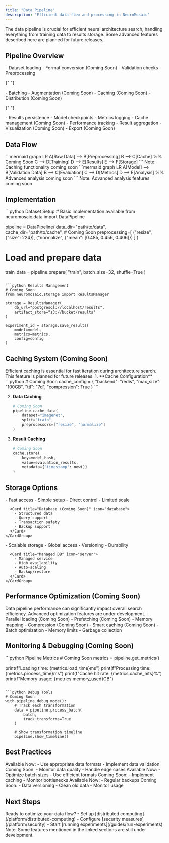 ```yaml
---
title: "Data Pipeline"
description: "Efficient data flow and processing in NeuroMosaic"
---
```


<Note>
  The data pipeline is crucial for efficient neural architecture search,
  handling everything from training data to results storage. Some advanced
  features described here are planned for future releases.
</Note>

## Pipeline Overview

<CardGroup cols={2}>
  <Card title="Data Ingestion" icon="database">
    - Dataset loading
    - Format conversion (Coming Soon)
    - Validation checks
    - Preprocessing
  </Card>

{" "}

<Card title="Processing" icon="gears">
  - Batching - Augmentation (Coming Soon) - Caching (Coming Soon) - Distribution
  (Coming Soon)
</Card>

{" "}

<Card title="Storage" icon="hard-drive">
  - Results persistence - Model checkpoints - Metrics logging - Cache management
  (Coming Soon)
</Card>

  <Card title="Analysis" icon="chart-line">
    - Performance tracking
    - Result aggregation
    - Visualization (Coming Soon)
    - Export (Coming Soon)
  </Card>
</CardGroup>

## Data Flow

<Accordion title="Training Pipeline">
  ```mermaid graph LR A[Raw Data] --> B[Preprocessing] B --> C[Cache] %% Coming
  Soon C --> D[Training] D --> E[Results] E --> F[Storage] ``` Note: Caching
  functionality coming soon
</Accordion>

<Accordion title="Evaluation Pipeline">
  ```mermaid graph LR A[Model] --> B[Validation Data] B --> C[Evaluation] C -->
  D[Metrics] D --> E[Analysis] %% Advanced analysis coming soon ``` Note:
  Advanced analysis features coming soon
</Accordion>

## Implementation

<CodeGroup>
```python Dataset Setup
# Basic implementation available
from neuromosaic.data import DataPipeline

pipeline = DataPipeline(
data_dir="path/to/data",
cache_dir="path/to/cache", # Coming Soon
preprocessing=[
("resize", {"size": 224}),
("normalize", {"mean": [0.485, 0.456, 0.406]})
]
)

# Load and prepare data

train_data = pipeline.prepare(
"train",
batch_size=32,
shuffle=True
)

````

```python Results Management
# Coming Soon
from neuromosaic.storage import ResultsManager

storage = ResultsManager(
    db_url="postgresql://localhost/results",
    artifact_store="s3://bucket/results"
)

experiment_id = storage.save_results(
    model=model,
    metrics=metrics,
    config=config
)
````

</CodeGroup>

## Caching System (Coming Soon)

<Info>
  Efficient caching is essential for fast iteration during architecture search.
  This feature is planned for future releases.
</Info>

<Steps>
  1. **Cache Configuration**
     ```python
     # Coming Soon
     cache_config = {
         "backend": "redis",
         "max_size": "100GB",
         "ttl": "7d",
         "compression": True
     }
     ```
  
  2. **Data Caching**
     ```python
     # Coming Soon
     pipeline.cache_data(
         dataset="imagenet",
         split="train",
         preprocessors=["resize", "normalize"]
     )
     ```
  
  3. **Result Caching**
     ```python
     # Coming Soon
     cache.store(
         key=model_hash,
         value=evaluation_results,
         metadata={"timestamp": now()}
     )
     ```
</Steps>

## Storage Options

<Tabs>
  <Tab title="Local Storage">
    <CardGroup cols={2}>
      <Card title="File System" icon="folder">
        - Fast access
        - Simple setup
        - Direct control
        - Limited scale
      </Card>

      <Card title="Database (Coming Soon)" icon="database">
        - Structured data
        - Query support
        - Transaction safety
        - Backup support
      </Card>
    </CardGroup>

  </Tab>

  <Tab title="Cloud Storage (Coming Soon)">
    <CardGroup cols={2}>
      <Card title="Object Store" icon="cloud">
        - Scalable storage
        - Global access
        - Versioning
        - Durability
      </Card>

      <Card title="Managed DB" icon="server">
        - Managed service
        - High availability
        - Auto-scaling
        - Backup/restore
      </Card>
    </CardGroup>

  </Tab>
</Tabs>

## Performance Optimization (Coming Soon)

<Warning>
  Data pipeline performance can significantly impact overall search efficiency.
  Advanced optimization features are under development.
</Warning>

<CardGroup cols={2}>
  <Card title="I/O Optimization" icon="bolt">
    - Parallel loading (Coming Soon)
    - Prefetching (Coming Soon)
    - Memory mapping
    - Compression (Coming Soon)
  </Card>

  <Card title="Memory Management" icon="memory">
    - Smart caching (Coming Soon)
    - Batch optimization
    - Memory limits
    - Garbage collection
  </Card>
</CardGroup>

## Monitoring & Debugging (Coming Soon)

<CodeGroup>
```python Pipeline Metrics
# Coming Soon
metrics = pipeline.get_metrics()

print(f"Loading time: {metrics.load_time}ms")
print(f"Processing time: {metrics.process_time}ms")
print(f"Cache hit rate: {metrics.cache_hits}%")
print(f"Memory usage: {metrics.memory_used}GB")

````

```python Debug Tools
# Coming Soon
with pipeline.debug_mode():
    # Track each transformation
    data = pipeline.process_batch(
        batch,
        track_transforms=True
    )

    # Show transformation timeline
    pipeline.show_timeline()
````

</CodeGroup>

## Best Practices

<Accordion title="Data Management">
  Available Now: - Use appropriate data formats - Implement data validation
  Coming Soon: - Monitor data quality - Handle edge cases
</Accordion>

<Accordion title="Performance">
  Available Now: - Optimize batch sizes - Use efficient formats Coming Soon: -
  Implement caching - Monitor bottlenecks
</Accordion>

<Accordion title="Storage">
  Available Now: - Regular backups Coming Soon: - Data versioning - Clean old
  data - Monitor usage
</Accordion>

## Next Steps

<Check>
  Ready to optimize your data flow? - Set up [distributed
  computing](/platform/distributed-computing) - Configure [security
  measures](/platform/security) - Start [running
  experiments](/guides/run-experiments) Note: Some features mentioned in the
  linked sections are still under development.
</Check>
